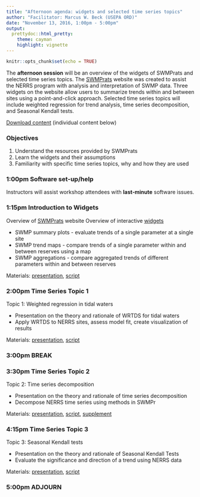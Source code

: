 ```yaml
---
title: "Afternoon agenda: widgets and selected time series topics"
author: "Facilitator: Marcus W. Beck (USEPA ORD)"
date: "November 13, 2016, 1:00pm - 5:00pm"
output: 
  prettydoc::html_pretty:
    theme: cayman
    highlight: vignette
---
```


```r
knitr::opts_chunk$set(echo = TRUE)
```

The **afternoon session** will be an overview of the widgets of SWMPrats and selected time series topics.  The <a href="http://swmprats.net" target = "_parent">SWMPrats</a> website was created to assist the NERRS program with analysis and interpretation of SWMP data.  Three widgets on the website allow users to summarize trends within and between sites using a point-and-click approach.  Selected time series topics will include weighted regression for trend analysis, time series decomposition, and Seasonal Kendall tests.  

[Download content](https://fawda123.github.io/swmp_workshop_2016/flashdrive/afternoon.zip) (individual content below)

### Objectives

1) Understand the resources provided by SWMPrats
2) Learn the widgets and their assumptions
3) Familiarity with specific time series topics, why and how they are used

### 1:00pm Software set-up/help

Instructors will assist workshop attendees with **last‐minute** software issues.

### 1:15pm Introduction to Widgets

Overview of <a href="http://swmprats.net" target = "_parent">SWMPrats</a> website
Overview of interactive <a href="http://swmprats.net/swmp-widgets" target = "_parent">widgets</a>

* SWMP summary plots - evaluate trends of a single parameter at a single site  
* SWMP trend maps - compare trends of a single parameter within and between reserves using a map
* SWMP aggregations - compare aggregated trends of different parameters within and between reserves

Materials: <a href="https://fawda123.github.io/swmp_workshop_2016/training_modules/module1_widgets/widgets.pdf" target = "_parent">presentation</a>, <a href="https://fawda123.github.io/swmp_workshop_2016/training_modules/module1_widgets/widgets.r" target = "_parent">script</a>    

### 2:00pm Time Series Topic 1

Topic 1: Weighted regression in tidal waters

* Presentation on the theory and rationale of WRTDS for tidal waters
* Apply WRTDS to NERRS sites, assess model fit, create visualization of results
    
Materials: <a href="https://fawda123.github.io/swmp_workshop_2016/training_modules/module2_wrtds/wrtds.pdf" target = "_parent">presentation</a>, <a href="https://fawda123.github.io/swmp_workshop_2016/training_modules/module2_wrtds/wrtds.r" target = "_parent">script</a>

### 3:00pm BREAK

### 3:30pm Time Series Topic 2

Topic 2: Time series decomposition

* Presentation on the theory and rationale of time series decomposition
* Decompose NERRS time series using methods in SWMPr
    
Materials: <a href="https://fawda123.github.io/swmp_workshop_2016/training_modules/module3_decomp/decomp.pdf" target = "_parent">presentation</a>, <a href="https://fawda123.github.io/swmp_workshop_2016/training_modules/module3_decomp/decomp.r" target = "_parent">script</a>, <a href="https://fawda123.github.io/swmp_workshop_2016/training_modules/module3_decomp/decomp_addl.html" target = "_parent">supplement</a>

### 4:15pm Time Series Topic 3

Topic 3: Seasonal Kendall tests

* Presentation on the theory and rationale of Seasonal Kendall Tests
* Evaluate the significance and direction of a trend using NERRS data
    
Materials: <a href="https://fawda123.github.io/swmp_workshop_2016/training_modules/module4_kendall/kendall.pdf" target = "_parent">presentation</a>, <a href="https://fawda123.github.io/swmp_workshop_2016/training_modules/module4_kendall/kendall.r" target = "_parent">script</a>

### 5:00pm ADJOURN

